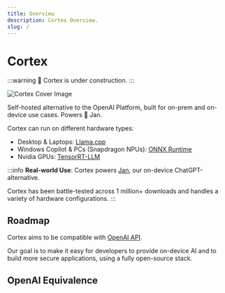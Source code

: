 ```yaml
---
title: Overview
description: Cortex Overview.
slug: /
---
```



# Cortex

:::warning
🚧 Cortex is under construction.
:::

![Cortex Cover Image](/img/social-card.jpg)

Self-hosted alternative to the OpenAI Platform, 
built for on-prem and on-device use cases. Powers 👋 Jan.

Cortex can run on different hardware types:

- Desktop & Laptops: [Llama.cpp](https://github.com/ggerganov/llama.cpp)
- Windows Copilot & PCs (Snapdragon NPUs): [ONNX Runtime](https://github.com/microsoft/onnxruntime)
- Nvidia GPUs: [TensorRT-LLM](https://github.com/NVIDIA/TensorRT-LLM)

:::info
**Real-world Use**: Cortex powers [Jan](https://jan.ai), our on-device ChatGPT-alternative.

Cortex has been battle-tested across 1 million+ downloads and handles a variety of hardware configurations.
:::

## Roadmap

Cortex aims to be compatible with [OpenAI API](https://platform.openai.com/docs/api-reference).

Our goal is to make it easy for developers to provide on-device AI and to build more secure applications, using a fully open-source stack.

## OpenAI Equivalence

<OAICoverage /> 
